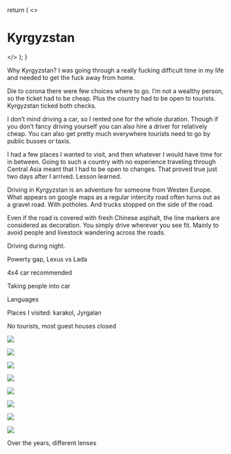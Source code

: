 

  return (
    <>
      <h1>Kyrgyzstan</h1>
      <NextImage
        src="https://storage.googleapis.com/caurea.org/stories/kyrgyzstan/DJI_0059.jpg"
        className="responsive-image"
        sizes="450px"
        width={450}
        height={300}
      />
    </>
  );
}

Why Kyrgyzstan? I was going through a really fucking difficult time in my life and needed to get the fuck away from home. 

Die to corona there were few choices where to go. I’m not a wealthy person, so the ticket had to be cheap. Plus the country had to be open to tourists. Kyrgyzstan ticked both checks.

I don’t mind driving a car, so I rented one for the whole duration. Though if you don’t fancy driving yourself you can also hire a driver for relatively cheap. You can also get pretty much everywhere tourists need to go by public busses or taxis.

I had a few places I wanted to visit, and then whatever I would have time for in between. Going to such a country with no experience traveling through Central Asia meant that I had to be open to changes. That proved true just two days after I arrived. Lesson learned.

Driving in Kyrgyzstan is an adventure for someone from Westen Europe. What appears on google maps as a regular intercity road often turns out as a gravel road.  With potholes. And trucks stopped on the side of the road.

Even if the road is covered with fresh Chinese asphalt, the line markers are considered as decoration. You simply drive wherever you see fit. Mainly to avoid people and livestock wandering across the roads.

Driving during night.

Powerty gap, Lexus vs Lada

4x4 car recommended

Taking people into car

Languages

Places I visited: karakol, Jyrgalan

No tourists, most guest houses closed

<Image
  src="https://storage.googleapis.com/caurea.org/stories/kyrgyzstan/IMG_2339.jpg"
  sizes="100vw"
  width={450}
  height={300}
/>

<Image
  src="https://storage.googleapis.com/caurea.org/stories/kyrgyzstan/D45DBA64-743E-43CB-9D73-9CBEF228A3A0.jpg"
  sizes="100vw"
  width={450}
  height={300}
/>

<Image
  src="https://storage.googleapis.com/caurea.org/stories/kyrgyzstan/D0389930-C027-4473-8AE6-F5033EAED929.jpg"
  sizes="100vw"
  width={450}
  height={300}
/>

<Image
  src="https://storage.googleapis.com/caurea.org/stories/kyrgyzstan/DJI_0020.jpg"
  sizes="100vw"
  width={450}
  height={300}
/>

<Image
  src="https://storage.googleapis.com/caurea.org/stories/kyrgyzstan/DJI_0025.jpg"
  sizes="100vw"
  width={450}
  height={300}
/>

<Image
  src="https://storage.googleapis.com/caurea.org/stories/kyrgyzstan/DJI_0034.jpg"
  sizes="100vw"
  width={450}
  height={300}
/>

<Image
  src="https://storage.googleapis.com/caurea.org/stories/kyrgyzstan/DJI_0059.jpg"
  sizes="100vw"
  width={450}
  height={300}
/>

<Image
  src="https://storage.googleapis.com/caurea.org/stories/kyrgyzstan/DJI_0071.jpg"
  sizes="100vw"
  width={450}
  height={300}
/>

<Footer>Over the years, different lenses</Footer>
